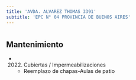 ```yaml
---
title: 'AVDA. ALVAREZ THOMAS 3391'
subtitle: 'EPC N° 04 PROVINCIA DE BUENOS AIRES'
---
```


#


## Mantenimiento

*  (2022) Cubiertas / Impermeabilizaciones 
    + Reemplazo de chapas-Aulas de patio



